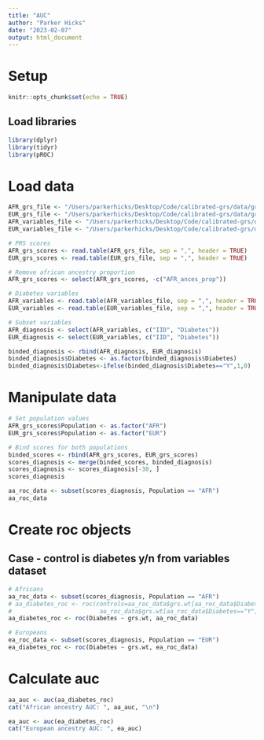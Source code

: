 ```yaml
---
title: "AUC"
author: "Parker Hicks"
date: "2023-02-07"
output: html_document
---
```


# Setup
```r
knitr::opts_chunk$set(echo = TRUE)
```

## Load libraries
```r
library(dplyr)
library(tidyr)
library(pROC)
```

# Load data
```r
AFR_grs_file <- "/Users/parkerhicks/Desktop/Code/calibrated-grs/data/grs_AA_init.txt"
EUR_grs_file <- "/Users/parkerhicks/Desktop/Code/calibrated-grs/data/grs_EA_init.txt"
AFR_variables_file <- "/Users/parkerhicks/Desktop/Code/calibrated-grs/data/AA_Diabetes_Variables_REGARDS.txt"
EUR_variables_file <- "/Users/parkerhicks/Desktop/Code/calibrated-grs/data/EA_Diabetes_Variables_REGARDS.txt"

# PRS scores
AFR_grs_scores <- read.table(AFR_grs_file, sep = ",", header = TRUE)
EUR_grs_scores <- read.table(EUR_grs_file, sep = ",", header = TRUE)

# Remove african ancestry proportion
AFR_grs_scores <- select(AFR_grs_scores, -c("AFR_ances_prop"))

# Diabetes variables
AFR_variables <- read.table(AFR_variables_file, sep = ",", header = TRUE)
EUR_variables <- read.table(EUR_variables_file, sep = ",", header = TRUE)

# Subset variables
AFR_diagnosis <- select(AFR_variables, c("IID", "Diabetes"))
EUR_diagnosis <- select(EUR_variables, c("IID", "Diabetes"))

binded_diagnosis <- rbind(AFR_diagnosis, EUR_diagnosis)
binded_diagnosis$Diabetes <- as.factor(binded_diagnosis$Diabetes)
binded_diagnosis$Diabetes<-ifelse(binded_diagnosis$Diabetes=="Y",1,0)
```

# Manipulate data
```r
# Set population values
AFR_grs_scores$Population <- as.factor("AFR")
EUR_grs_scores$Population <- as.factor("EUR")

# Bind scores for both populations
binded_scores <- rbind(AFR_grs_scores, EUR_grs_scores)
scores_diagnosis <- merge(binded_scores, binded_diagnosis)
scores_diagnosis <- scores_diagnosis[-30, ]
scores_diagnosis

aa_roc_data <- subset(scores_diagnosis, Population == "AFR")
aa_roc_data
```

# Create roc objects
## Case - control is diabetes y/n from variables dataset 
```r
# Africans
aa_roc_data <- subset(scores_diagnosis, Population == "AFR")
# aa_diabetes_roc <- roc(controls=aa_roc_data$grs.wt[aa_roc_data$Diabetes=="N"],
#                         aa_roc_data$grs.wt[aa_roc_data$Diabetes=="Y"])
aa_diabetes_roc <- roc(Diabetes ~ grs.wt, aa_roc_data)

# Europeans
ea_roc_data <- subset(scores_diagnosis, Population == "EUR")
ea_diabetes_roc <- roc(Diabetes ~ grs.wt, ea_roc_data)
```

# Calculate auc
```r
aa_auc <- auc(aa_diabetes_roc)
cat("African ancestry AUC: ", aa_auc, "\n")

ea_auc <- auc(ea_diabetes_roc)
cat("European ancestry AUC: ", ea_auc)
```



